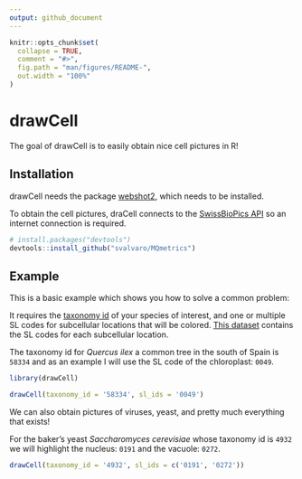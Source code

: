 ```yaml
---
output: github_document
---
```


<!-- README.md is generated from README.Rmd. Please edit that file -->

```r
knitr::opts_chunk$set(
  collapse = TRUE,
  comment = "#>",
  fig.path = "man/figures/README-",
  out.width = "100%"
)
```

# drawCell

<!-- badges: start -->
<!-- badges: end -->

The goal of drawCell is to easily obtain nice cell pictures in R!



## Installation

drawCell needs the package [webshot2](https://github.com/rstudio/webshot2), which needs to be installed. 

To obtain the cell pictures, draCell connects to the [SwissBioPics API](https://www.swissbiopics.org/) so an internet connection is required.

``` r
# install.packages("devtools")
devtools::install_github("svalvaro/MQmetrics")
```

## Example

This is a basic example which shows you how to solve a common problem:



It requires the [taxonomy id](https://www.ncbi.nlm.nih.gov/taxonomy/) of your species of interest, and one or multiple SL codes for subcellular locations that will be colored. [This dataset ](http://current.geneontology.org/ontology/external2go/uniprotkb_sl2go) contains the SL codes for each subcellular location.


The taxonomy id for *Quercus ilex* a common tree in the south of Spain is `58334` and as an example I will use the SL code of the chloroplast: `0049`.

```r

library(drawCell)

drawCell(taxonomy_id = '58334', sl_ids = '0049')

```
We can also obtain pictures of viruses, yeast, and pretty much everything that exists!

For the baker's yeast *Saccharomyces cerevisiae* whose taxonomy id is `4932` we will highlight the nucleus: `0191` and the vacuole: `0272`.

```r

drawCell(taxonomy_id = '4932', sl_ids = c('0191', '0272'))
```





